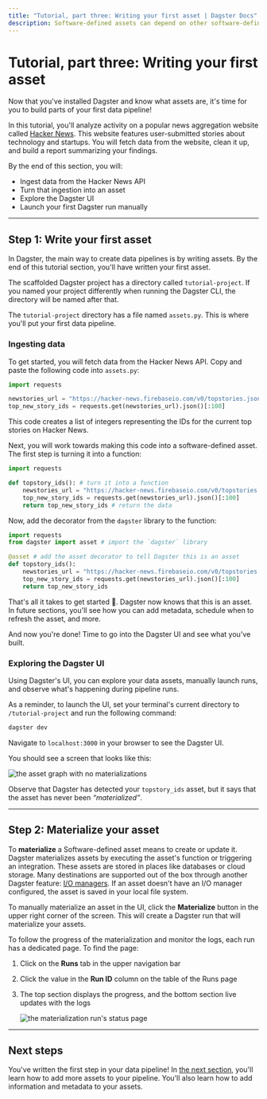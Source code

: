```yaml
---
title: "Tutorial, part three: Writing your first asset | Dagster Docs"
description: Software-defined assets can depend on other software-defined assets
---
```


# Tutorial, part three: Writing your first asset

Now that you've installed Dagster and know what assets are, it's time for you to build parts of your first data pipeline!

In this tutorial, you'll analyze activity on a popular news aggregation website called [Hacker News](https://news.ycombinator.com/). This website features user-submitted stories about technology and startups. You will fetch data from the website, clean it up, and build a report summarizing your findings.

By the end of this section, you will:

- Ingest data from the Hacker News API
- Turn that ingestion into an asset
- Explore the Dagster UI
- Launch your first Dagster run manually

---

## Step 1: Write your first asset

In Dagster, the main way to create data pipelines is by writing assets. By the end of this tutorial section, you'll have written your first asset.

The scaffolded Dagster project has a directory called `tutorial-project`. If you named your project differently when running the Dagster CLI, the directory will be named after that.

The `tutorial-project` directory has a file named `assets.py`. This is where you'll put your first data pipeline.

### Ingesting data

To get started, you will fetch data from the Hacker News API. Copy and paste the following code into `assets.py`:

```python
import requests

newstories_url = "https://hacker-news.firebaseio.com/v0/topstories.json"
top_new_story_ids = requests.get(newstories_url).json()[:100]
```

This code creates a list of integers representing the IDs for the current top stories on Hacker News.

Next, you will work towards making this code into a software-defined asset. The first step is turning it into a function:

```python
import requests

def topstory_ids(): # turn it into a function
    newstories_url = "https://hacker-news.firebaseio.com/v0/topstories.json"
    top_new_story_ids = requests.get(newstories_url).json()[:100]
    return top_new_story_ids # return the data
```

Now, add the <PyObject module="dagster" object="asset" decorator/> decorator from the `dagster` library to the function:

```python
import requests
from dagster import asset # import the `dagster` library

@asset # add the asset decorator to tell Dagster this is an asset
def topstory_ids():
    newstories_url = "https://hacker-news.firebaseio.com/v0/topstories.json"
    top_new_story_ids = requests.get(newstories_url).json()[:100]
    return top_new_story_ids
```

That's all it takes to get started 🎉. Dagster now knows that this is an asset. In future sections, you'll see how you can add metadata, schedule when to refresh the asset, and more.

And now you're done! Time to go into the Dagster UI and see what you've built.

### Exploring the Dagster UI

Using Dagster's UI, you can explore your data assets, manually launch runs, and observe what's happening during pipeline runs.

As a reminder, to launch the UI, set your terminal's current directory to `/tutorial-project` and run the following command:

```bash
dagster dev
```

Navigate to `localhost:3000` in your browser to see the Dagster UI.

You should see a screen that looks like this:

<Image
alt="the asset graph with no materializations"
src="/images/tutorial/default-ui.png"
width={1152}
height={637}
/>

Observe that Dagster has detected your `topstory_ids` asset, but it says that the asset has never been _“materialized”_.

---

## Step 2: Materialize your asset

To **materialize** a Software-defined asset means to create or update it. Dagster materializes assets by executing the asset's function or triggering an integration. These assets are stored in places like databases or cloud storage. Many destinations are supported out of the box through another Dagster feature: [I/O managers](/concepts/io-management/io-managers). If an asset doesn't have an I/O manager configured, the asset is saved in your local file system.

To manually materialize an asset in the UI, click the **Materialize** button in the upper right corner of the screen. This will create a Dagster run that will materialize your assets.

To follow the progress of the materialization and monitor the logs, each run has a dedicated page. To find the page:

1. Click on the **Runs** tab in the upper navigation bar
2. Click the value in the **Run ID** column on the table of the Runs page
3. The top section displays the progress, and the bottom section live updates with the logs

   <Image
   alt="the materialization run's status page"
   src="/images/tutorial/run-status-page.png"
   width={1152}
   height={669}
   />

---

## Next steps

You've written the first step in your data pipeline! In [the next section](/tutorial/building-an-asset-graph), you'll learn how to add more assets to your pipeline. You'll also learn how to add information and metadata to your assets.
